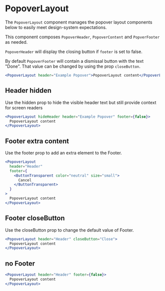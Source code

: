 
<Meta
  component={PopoverLayout}
  title="Docs/Components/Overlays/Popover/PopoverLayout"
/>

# PopoverLayout

The `PopoverLayout` component manages the popover layout components below to easily meet design-system expectations.

This component composes `PopoverHeader`, `PopoverContent` and `PopverFooter` as needed.

`PopoverHeader` will display the closing button if `footer` is set to false.

By default `PopoverFooter` will contain a dismissal button with the text "Done". That value can be changed by using the prop `closeButton`.

```jsx
<PopoverLayout header="Example Popover">PopoverLayout content</PopoverLayout>
```

## Header hidden

Use the hidden prop to hide the visible header text but still provide context for screen readers

```jsx
<PopoverLayout hideHeader header="Example Popover" footer={false}>
  PopoverLayout content
</PopoverLayout>
```

## Footer extra content

Use the footer prop to add an extra element to the Footer.

```jsx
<PopoverLayout
  header="Header"
  footer={
    <ButtonTransparent color="neutral" size="small">
      Cancel
    </ButtonTransparent>
  }
>
  PopoverLayout content
</PopoverLayout>
```

## Footer closeButton

Use the closeButton prop to change the default value of Footer.

```jsx
<PopoverLayout header="Header" closeButton="Close">
  PopoverLayout content
</PopoverLayout>
```

## no Footer

```jsx
<PopoverLayout header="Header" footer={false}>
  PopoverLayout content
</PopoverLayout>
```
